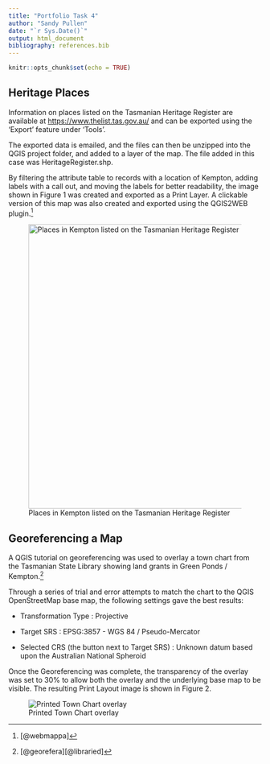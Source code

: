 ```yaml
---
title: "Portfolio Task 4"
author: "Sandy Pullen"
date: "`r Sys.Date()`"
output: html_document
bibliography: references.bib
---
```


```r
knitr::opts_chunk$set(echo = TRUE)
```

## Heritage Places

Information on places listed on the Tasmanian Heritage Register are available at <https://www.thelist.tas.gov.au/> and can be exported using the 'Export' feature under 'Tools'.

The exported data is emailed, and the files can then be unzipped into the QGIS project folder, and added to a layer of the map. The file added in this case was HeritageRegister.shp.

By filtering the attribute table to records with a location of Kempton, adding labels with a call out, and moving the labels for better readability, the image shown in Figure 1 was created and exported as a Print Layer. A clickable version of this map was also created and exported using the QGIS2WEB plugin.[^1]

[^1]: [@webmappa]

![Places in Kempton listed on the Tasmanian Heritage Register](Kempton%20Heritage.png){width="565"}

\newpage

## Georeferencing a Map

A QGIS tutorial on georeferencing was used to overlay a town chart from the Tasmanian State Library showing land grants in Green Ponds / Kempton.[^2]

[^2]: [@georefera][@libraried]

Through a series of trial and error attempts to match the chart to the QGIS OpenStreetMap base map, the following settings gave the best results:

-   Transformation Type : Projective

-   Target SRS : EPSG:3857 - WGS 84 / Pseudo-Mercator

-   Selected CRS (the button next to Target SRS) : Unknown datum based upon the Australian National Spheroid

Once the Georeferencing was complete, the transparency of the overlay was set to 30% to allow both the overlay and the underlying base map to be visible. The resulting Print Layout image is shown in Figure 2.

![Printed Town Chart overlay](images/Kempton%20Overlay.png)
